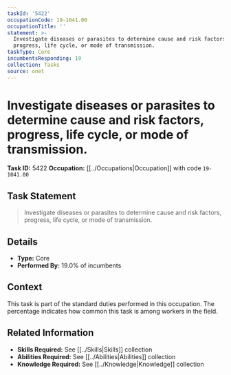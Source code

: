 ```yaml
---
taskId: '5422'
occupationCode: 19-1041.00
occupationTitle: ''
statement: >-
  Investigate diseases or parasites to determine cause and risk factors,
  progress, life cycle, or mode of transmission.
taskType: Core
incumbentsResponding: 19
collection: Tasks
source: onet
---
```

# Investigate diseases or parasites to determine cause and risk factors, progress, life cycle, or mode of transmission.

**Task ID:** 5422
**Occupation:** [[../Occupations|Occupation]] with code `19-1041.00`

## Task Statement

> Investigate diseases or parasites to determine cause and risk factors, progress, life cycle, or mode of transmission.

## Details

- **Type:** Core
- **Performed By:** 19.0% of incumbents

## Context

This task is part of the standard duties performed in this occupation. The percentage indicates how common this task is among workers in the field.

## Related Information

- **Skills Required:** See [[../Skills|Skills]] collection
- **Abilities Required:** See [[../Abilities|Abilities]] collection
- **Knowledge Required:** See [[../Knowledge|Knowledge]] collection
